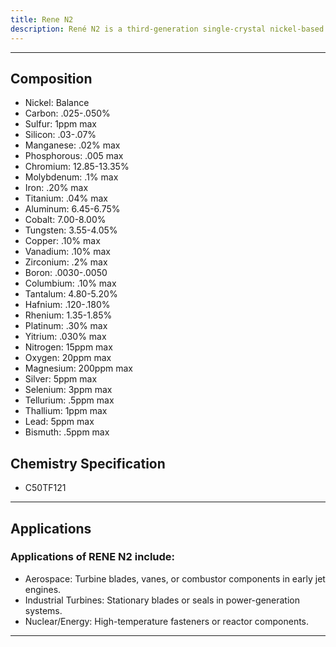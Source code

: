 ```yaml
---
title: Rene N2
description: René N2 is a third-generation single-crystal nickel-based superalloy developed by GE Aviation for advanced gas turbine engines. Known for its exceptional high-temperature strength, creep resistance, and oxidation stability, it is a key material in modern aerospace and industrial turbines.  René N2 was developed in the late 1990s/early 2000s by GE Aviation as part of the third-generation superalloys.
---
```


---


## Composition

<Card className='properties'>
  <ul>
    <li>Nickel: Balance</li>
    <li>Carbon: .025-.050%</li>
    <li>Sulfur: 1ppm max</li>
    <li>Silicon: .03-.07%</li>
    <li>Manganese: .02% max</li>
    <li>Phosphorous: .005 max</li>
    <li>Chromium: 12.85-13.35%</li>
    <li>Molybdenum: .1% max</li>
    <li>Iron: .20% max</li>
    <li>Titanium: .04% max</li>
    <li>Aluminum: 6.45-6.75%</li>
    <li>Cobalt: 7.00-8.00%</li>
    <li>Tungsten: 3.55-4.05%</li>
    <li>Copper: .10% max</li>
    <li>Vanadium: .10% max</li>
    <li>Zirconium: .2% max</li>
    <li>Boron: .0030-.0050</li>
    <li>Columbium: .10% max</li>
    <li>Tantalum: 4.80-5.20%</li>
    <li>Hafnium: .120-.180%</li>
    <li>Rhenium: 1.35-1.85%</li>
    <li>Platinum: .30% max</li>
    <li>Yitrium: .030% max</li>
    <li>Nitrogen: 15ppm max</li>
    <li>Oxygen: 20ppm max</li>
    <li>Magnesium: 200ppm max</li>
    <li>Silver: 5ppm max</li>
    <li>Selenium: 3ppm max</li>
    <li>Tellurium: .5ppm max</li>
    <li>Thallium: 1ppm max</li>
    <li>Lead: 5ppm max</li>
    <li>Bismuth: .5ppm max</li>
  </ul>
</Card>

## Chemistry Specification

- C50TF121

---

## Applications

### Applications of RENE N2 include:

- Aerospace: Turbine blades, vanes, or combustor components in early jet engines.
- Industrial Turbines: Stationary blades or seals in power-generation systems.
- Nuclear/Energy: High-temperature fasteners or reactor components.

---
